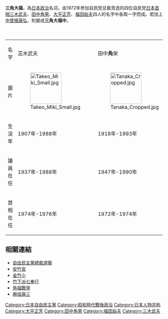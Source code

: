 {{Japanese|japanese=三角大福|kana=さんかくだいふく|romaji=Sankakudaifuku}}
'''三角大福'''，為[[日本政治|日本政治]]名词，由1972年参加自民党总裁竞选的四位自民党[[日本首相|日本首相]][[三木武夫|三木武夫]]、[[田中角荣|田中角荣]]、[[大平正芳|大平正芳]]、[[福田赳夫|福田赳夫]]四人的名字中各取一字而成。若加上[[中曾根康弘|中曾根康弘]]，則變成'''三角大福中'''。

{| class="wikitable"
|+「三角大福中」之5人
|名字||'''三'''木武夫 || 田中'''角'''栄 || '''大'''平正芳 || '''福'''田赳夫 || '''中'''曾根康弘
|-
|圖片||[[File:Takeo_Miki_Small.jpg|100px]] ||[[File:Tanaka_Cropped.jpg|100px]] ||[[File:Masayoshi_Ohira_at_Andrews_AFB_1_Jan_1980_walking_cropped_2.jpg|100px]] ||[[File:Takeo_Fukuda_1977_adjusted.jpg|100px]] ||[[File:Yasuhiro_Nakasone_in_Andrews_cropped.jpg|100px]] 
|-
|生没年 ||1907年-1988年||1918年-1993年||1910年-1980年||1905年-1995年||1918年-2019年
|-
|議員在任 ||1937年-1988年||1947年-1990年||1952年-1980年||1952年-1990年||1947年-2003年
|-
|首相在任 || 1974年-1976年||1972年-1974年||1978年-1980年||1976年-1978年||1982年-1987年
|}

== 相關連結 ==
* [[自由民主黨總裁選舉|自由民主黨總裁選舉]]
* [[安竹宮|安竹宮]]
* [[金竹小|金竹小]]
* [[竹下派七奉行|竹下派七奉行]]
* [[角福戰爭|角福戰爭]]
* [[麻垣康三|麻垣康三]]

[[Category:日本自由民主黨|Category:日本自由民主黨]]
[[Category:昭和時代戰後政治|Category:昭和時代戰後政治]]
[[Category:日本人物并称|Category:日本人物并称]]
[[Category:大平正芳|Category:大平正芳]]
[[Category:田中角荣|Category:田中角荣]]
[[Category:福田赳夫|Category:福田赳夫]]
[[Category:三木武夫|Category:三木武夫]]